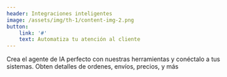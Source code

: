 ```yaml
---
header: Integraciones inteligentes
image: /assets/img/th-1/content-img-2.png
button: 
    link: '#'
    text: Automatiza tu atención al cliente
---
```

Crea el agente de IA perfecto con nuestras herramientas y conéctalo a tus sistemas. Obten detalles de ordenes, envíos, precios, y más